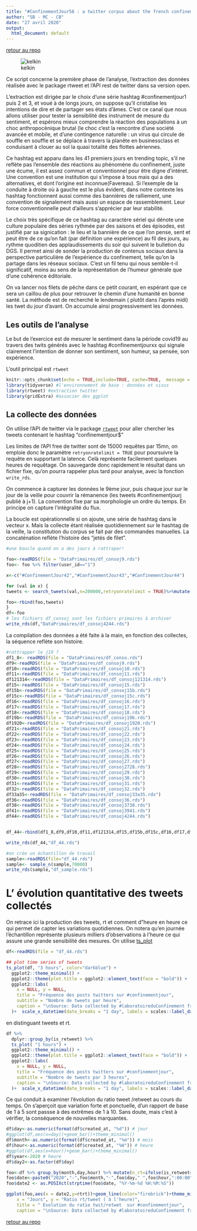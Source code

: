 ```yaml
---
title: "#ConfinementJour56 : a twitter corpus about the french confinement experience"
author: "SB - MC - CB"
date: "27 avril 2020"
output:
  html_document: default
---
```

[retour au repo](https://github.com/BenaventC/BarometreConfinement)

![kelkin](kelkin.png)


Ce script concerne la première phase de l'analyse, l'extraction des données réalisée avec le package rtweet et l'API rest de twitter dans sa version open.

L'extraction est dirigée par le choix d'une série  hashtag #confinementjour1 puis 2 et 3, et voué à de longs jours, on suppose qu'il cristalise les intentions de dire et de partager ses états d'âmes. C'est ce canal que nous allons utiliser pour tester la sensibilité des instrument de mesure du sentiment, et espérons mieux comprendre la réaction des populations à un choc  anthropocènique brutal (le choc c'est la rencontre d'une société avancée et mobile, et d'une contingence naturelle : un virus qui circule de souffle en souffle et se déplace à travers la planête en businessclass et conduisant à clouer au sol la quasi totalité des flottes aériennes. 

Ce hashtag est apparu dans les 41 premiers jours en trending topic, s'il ne reflète pas l'ensemble des réactions au phénomène du confinement, juste une écume, il est assez commun et conventionnel pour être digne d'intéret. Une convention est une institution qui s'impose à tous mais qui a des alternatives, et  dont l'origine est inconnue(Favereau). Si l'exemple de la conduite à droite où à gauche est le plus évident, dans notre contexte les hashtag fonctionnent aussi comme des bannières de ralliement, une convention de signalement mais aussi un espace de rassemblement. Leur force conventionnelle peut d'ailleurs s'apprécier par leur stabilité.

Le choix très spécifique de ce hashtag au caractère sériel qui dénote une culture populaire des séries rythmée par des saisons et des épisodes, est justifié par sa signication : le lieu et la bannière de ce que l'on pense, sent et peut être de ce qu'on fait (par définition une expérience) au fil des jours, au rythme quoditien des applaudissements du soir qui suivent le bulletion du DGS. Il permet ainsi de sonder la production de contenus sociaux dans la perspective particulière de l'expérience du confinement, telle qu'on la partage dans les réseaux sociaux. C'est un fil tenu qui nous semble-t-il significatif, moins au sens de la représentation de l'humeur générale que d'une cohérence éditoriale. 


On va lancer nos filets de pêche dans ce petit courant, en espérant que ce sera un caillou de plus pour retrouver le chemin d'une humanité en bonne santé. La méthode est de recherché le lendemain ( plutôt dans l'après midi) les twet du jour d'avant. On accumule ainsi progressivement les données.



## Les outils de l'analyse

Le but de l'exercice est de mesurer le sentiment dans la période covid19 au travers des twits générés avec le hashtag #confinementjourxx qui signale clairement l'intention de donner son sentiment, son humeur, sa pensée, son expérience. 

L'outil principal est `rtweet`


```r
knitr::opts_chunk$set(echo = TRUE,include=TRUE, cache=TRUE,  message = FALSE, warning=FALSE)
library(tidyverse) #l'environnement de base : données et visus
library(rtweet) #extraction twitter
library(gridExtra) #associer des ggplot
```

## La collecte des données

On utilise l'API de twitter via le package [`rtweet`](https://rtweet.info/articles/intro.html) pour aller chercher les tweets contenant le hashtag "confinementjour$" 

Les limites de l'API free de twitter sont de 15000 requêtes par 15mn, on emploie donc le paramètre `retryonratelimit = TRUE` pour poursuivre la requête en supportant la latence. Celà représente facilement quelques heures de requêtage. On sauvegarde donc rapidement le résultat dans un fichier fixe, qu'on pourra rappeler plus tard pour analyse, avec la fonction `write_rds`.

On commence à capturer les données le 9ème jour, puis chaque jour sur le jour de la veille pour couvrir la rémanence (les tweets #confinementjourj publié à j+1). La convention fixe par sa morphologie un ordre du temps. En principe on capture l'intégralité du flux.

La boucle est opérationnelle si on ajoute, une série de hashtag dans le vecteur x. Mais la collecte étant réalisée quotidiennement sur le hashtag de la veille, la constitution du corpus se fait par des commandes manuelles. La concaténation reflète l'histoire des "jetés de filet".


```r
#une boucle quand on a des jours à rattraper!

foo<-readRDS(file = "DataPrimaires/df_consoj9.rds")
foo<- foo %>% filter(user_id=="1")

x<-c("#ConfinementJour42","#ConfinementJour43","#ConfinementJour44")

for (val in x) {
tweets <- search_tweets(val,n=200000,retryonratelimit = TRUE)%>%mutate(day=val)

foo<-rbind(foo,tweets)
}
df<-foo
# les fichiers df_consoj sont les fichiers primaires à archiver
write_rds(df,"DataPrimaires/df_consoj4244.rds")
```

La compilation des données a été faite à la main, en fonction des collectes, la séquence reflète son histoire.

```r

#rattrapper le j19 ?
df1_8<- readRDS(file = "DataPrimaires/df_conso.rds") 
df9<-readRDS(file = "DataPrimaires/df_consoj9.rds")
df10<-readRDS(file = "DataPrimaires/df_consoj10.rds")
df11<-readRDS(file = "DataPrimaires/df_consoj11.rds")
df121314<-readRDS(file = "DataPrimaires/df_consoj121314.rds")
df15<-readRDS(file = "DataPrimaires/df_consoj15.rds")
df15b<-readRDS(file = "DataPrimaires/df_consoj15b.rds")
df15c<-readRDS(file = "DataPrimaires/df_consoj15c.rds")
df16<-readRDS(file = "DataPrimaires/df_consoj16.rds")
df17<-readRDS(file = "DataPrimaires/df_consoj17.rds")
df18<-readRDS(file = "DataPrimaires/df_consoj18.rds")
df19b<-readRDS(file = "DataPrimaires/df_consoj19b.rds")
df1920<-readRDS(file = "DataPrimaires/df_consoj1920.rds")
df21<-readRDS(file = "DataPrimaires/df_consoj21.rds")
df22<-readRDS(file = "DataPrimaires/df_consoj22.rds")
df23<-readRDS(file = "DataPrimaires/df_consoj23.rds")
df24<-readRDS(file = "DataPrimaires/df_consoj24.rds")
df25<-readRDS(file = "DataPrimaires/df_consoj25.rds")
df26<-readRDS(file = "DataPrimaires/df_consoj26.rds")
df27<-readRDS(file = "DataPrimaires/df_consoj27.rds")
df28<-readRDS(file = "DataPrimaires/df_consoj2728.rds")
df29<-readRDS(file = "DataPrimaires/df_consoj29.rds")
df30<-readRDS(file = "DataPrimaires/df_consoj30.rds")
df31<-readRDS(file = "DataPrimaires/df_consoj31.rds")
df32<-readRDS(file = "DataPrimaires/df_consoj32.rds")
df33a35<-readRDS(file = "DataPrimaires/df_consoj33a35.rds")
df36<-readRDS(file = "DataPrimaires/df_consoj36.rds")
df38<-readRDS(file = "DataPrimaires/df_consoj3738.rds")
df41<-readRDS(file = "DataPrimaires/df_consoj3941.rds")
df44<-readRDS(file = "DataPrimaires/df_consoj4244.rds")


df_44<-rbind(df1_8,df9,df10,df11,df121314,df15,df15b,df15c,df16,df17,df18,df19b,df1920,df21,df22,df23,df24,df25,df26,df27,df28,df29,df30,df31,df32,df33a35,df36,df38,df41,df44) %>% select(user_id,status_id,created_at,screen_name,text,quoted_text,quoted_status_id,source,display_text_width,is_quote,is_retweet,favorite_count,retweet_count,quote_count,reply_count, media_type, lang,  country, country_code, name,location, description, place_name,friends_count, followers_count,statuses_count,listed_count, favourites_count, account_created_at, verified,hashtags,mentions_screen_name)

write_rds(df_44,"df_44.rds")

#on crée un échantillon de travail
sample<-readRDS(file="df_44.rds")
sample<- sample_n(sample,70000)
write_rds(sample,"df_sample.rds")

```

# L' évolution quantitative des tweets collectés

On retrace ici la production des tweets, rt et comment d"heure en heure ce qui permet de capter les variations quotidiennes. On notera qu'en journée l'échantillon représente plusieurs milliers d'observations à l'heure ce qui assure une grande sensibilité des mesures. On utilise [ts_plot](https://cran.r-project.org/web/packages/TSstudio/vignettes/Plotting_Time_Series.html)

```r
df<-readRDS(file = "df_44.rds")

## plot time series of tweets
ts_plot(df, "3 hours", color="darkblue") +
  ggplot2::theme_minimal() +
  ggplot2::theme(plot.title = ggplot2::element_text(face = "bold")) +
  ggplot2::labs(
    x = NULL, y = NULL,
    title = "Fréquence des posts twitters sur #confinementjour",
    subtitle = "Nombre de tweets par heure",
    caption = "\nSource: Data collected by #laboratoireduConfinement from Twitter's REST API via rtweet"
  )+  scale_x_datetime(date_breaks = "1 day", labels = scales::label_date_short())
```

 en distinguant tweets et rt.
 
```r
df %>%
  dplyr::group_by(is_retweet) %>%
  ts_plot( "1 hours") +
  ggplot2::theme_minimal() +
  ggplot2::theme(plot.title = ggplot2::element_text(face = "bold")) +
  ggplot2::labs(
    x = NULL, y = NULL,
    title = "Fréquence des posts twitters sur #confinementjour",
    subtitle = "Nombre de tweets par 3 heures",
    caption = "\nSource: Data collected by #laboratoireduConfinement from Twitter's REST API via rtweet"
  )+  scale_x_datetime(date_breaks = "1 day", labels = scales::label_date_short())
```

Ce qui conduit à examiner l'évolution du ratio tweet /retweet au cours du temps. On s'aperçoit que variation forte et ponctuelle, d'un rapport de base de 1 à 5 sont passse à des extrêmes de 1 à 10. Sans doute, mais c'est à vérifier, la conséquence de nouvelles marquantes.

```r
df$day<-as.numeric(format(df$created_at, "%d")) # jour
#ggplot(df,aes(x=day))+geom_bar()+theme_minimal()
df$month<-as.numeric(format(df$created_at, "%m")) # mois
df$hour<-as.numeric(format(df$created_at, "%H")) # heure
#ggplot(df,aes(x=hour))+geom_bar()+theme_minimal()
df$year<-2020 # heure
df$day2<-as.factor(df$day)

foo<-df %>% group_by(month,day,hour) %>% mutate(n_rt=ifelse(is_retweet==TRUE,1,0),n_tw=ifelse(is_retweet==TRUE,0,1)) %>%summarise(n_rt=sum(n_rt),n_tw=sum(n_tw)) %>% mutate(rtrt=n_rt/n_tw)
foo$date<-paste0("2020","-",foo$month,"-",foo$day," ",foo$hour,":00:00")
foo$date2 <- as.POSIXct(strptime(foo$date, "%Y-%m-%d %H:%M:%S"))

ggplot(foo,aes(x = date2,y=rtrt))+geom_line(color="firebrick")+theme_minimal()+labs(
    x = "Jours", y = "Ratio rt/tweet ( à l'heure)",
    title = " Evolution du ratio twit/retwet  sur #confinementjour",
    caption = "\nSource: Data collected by #laboratoireduConfinement from Twitter's REST API via rtweet")+  scale_x_datetime(date_breaks = "1 day", labels = scales::label_date_short()) #+scale_y_log10()

```

[retour au repo](https://github.com/BenaventC/BarometreConfinement)
